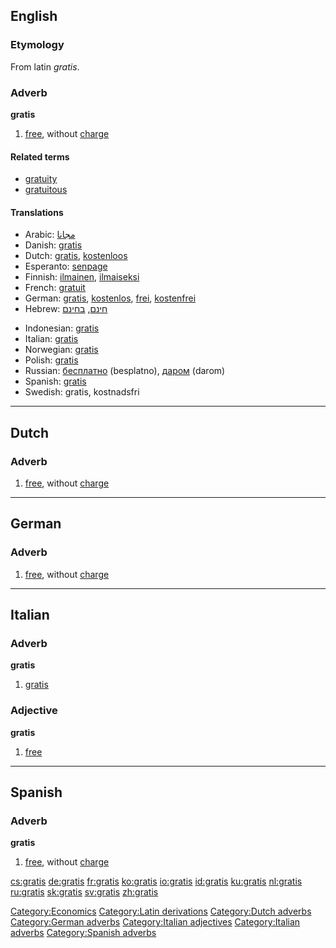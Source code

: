 ==English==
===Etymology===
From latin ''gratis''.

===Adverb===
'''gratis'''

# [[free]], without [[charge]]

====Related terms====
*[[gratuity]]
*[[gratuitous]]

====Translations====
{{top}}
*Arabic: [[Magannan#Arabic|مجانا]]
*Danish: [[gratis#Danish|gratis]]
*Dutch: [[gratis#Dutch|gratis]], [[kostenloos]]
*Esperanto: [[senpage]]
*Finnish: [[ilmainen]], [[ilmaiseksi]]
*French: [[gratuit]]
*German: [[gratis#German|gratis]], [[kostenlos]], [[frei]], [[kostenfrei]]
*Hebrew: [[חינם]], [[בחינם]]
{{mid}}
*Indonesian: [[gratis#Indonesian|gratis]]
*Italian: [[gratis#Italian|gratis]]
*Norwegian: [[gratis#Norwegian|gratis]]
*Polish: [[gratis#Polish|gratis]]
*Russian: [[бесплатно]] (besplatno), [[даром]] (darom)
*Spanish: [[gratis#Spanish|gratis]]
*Swedish: gratis, kostnadsfri
{{bottom}}

[[Category:Economics]]
[[Category:Latin derivations]]

----

==Dutch==
===Adverb===

# [[free]], without [[charge]]

[[Category:Dutch adverbs]]

----

==German==
===Adverb===

# [[free]], without [[charge]]

[[Category:German adverbs]]

----

==Italian==
===Adverb===
'''gratis'''

# [[gratis#English|gratis]]

===Adjective===
'''gratis'''

# [[free]]

[[Category:Italian adjectives]]
[[Category:Italian adverbs]]

----

==Spanish==
===Adverb===
'''gratis'''

# [[free]], without [[charge]]

[[Category:Spanish adverbs]]

[[cs:gratis]]
[[de:gratis]]
[[fr:gratis]]
[[ko:gratis]]
[[io:gratis]]
[[id:gratis]]
[[ku:gratis]]
[[nl:gratis]]
[[ru:gratis]]
[[sk:gratis]]
[[sv:gratis]]
[[zh:gratis]]